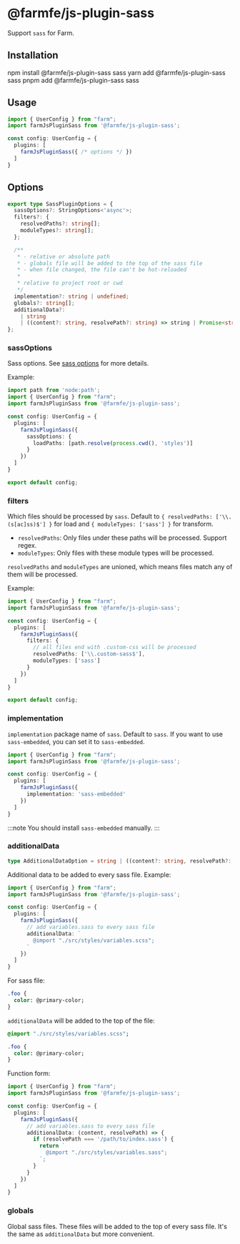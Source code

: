
# @farmfe/js-plugin-sass
Support `sass` for Farm.

## Installation

<Tabs>
  <TabItem value="npm" label="npm">
    <CodeBlock>npm install @farmfe/js-plugin-sass sass</CodeBlock>
  </TabItem>
  <TabItem value="yarn" label="yarn">
    <CodeBlock>yarn add @farmfe/js-plugin-sass sass</CodeBlock>
  </TabItem>
  <TabItem value="pnpm" label="pnpm">
    <CodeBlock>pnpm add @farmfe/js-plugin-sass sass</CodeBlock>
  </TabItem>
</Tabs>

## Usage
```ts {2,6}
import { UserConfig } from "farm";
import farmJsPluginSass from '@farmfe/js-plugin-sass';

const config: UserConfig = {
  plugins: [
    farmJsPluginSass({ /* options */ })
  ]
}
```

## Options
```ts
export type SassPluginOptions = {
  sassOptions?: StringOptions<'async'>;
  filters?: {
    resolvedPaths?: string[];
    moduleTypes?: string[];
  };

  /**
   * - relative or absolute path
   * - globals file will be added to the top of the sass file
   * - when file changed, the file can't be hot-reloaded
   *
   * relative to project root or cwd
   */
  implementation?: string | undefined;
  globals?: string[];
  additionalData?:
    | string
    | ((content?: string, resolvePath?: string) => string | Promise<string>);
};
```

### sassOptions
Sass options. See [sass options](https://sass-lang.com/documentation/js-api/interfaces/options/) for more details.

Example:
```ts
import path from 'node:path';
import { UserConfig } from "farm";
import farmJsPluginSass from '@farmfe/js-plugin-sass';

const config: UserConfig = {
  plugins: [
    farmJsPluginSass({
      sassOptions: {
        loadPaths: [path.resolve(process.cwd(), 'styles')]
      }
    })
  ]
}

export default config;
```

### filters
Which files should be processed by `sass`. Default to `{ resolvedPaths: ['\\.(s[ac]ss)$'] }` for load and `{ moduleTypes: ['sass'] }` for transform.

* `resolvedPaths`: Only files under these paths will be processed. Support regex.
* `moduleTypes`: Only files with these module types will be processed.

`resolvedPaths` and `moduleTypes` are unioned, which means files match any of them will be processed.

Example:
```ts
import { UserConfig } from "farm";
import farmJsPluginSass from '@farmfe/js-plugin-sass';

const config: UserConfig = {
  plugins: [
    farmJsPluginSass({
      filters: {
        // all files end with .custom-css will be processed
        resolvedPaths: ['\\.custom-sass$'],
        moduleTypes: ['sass']
      }
    })
  ]
}

export default config;
```

### implementation
`implementation` package name of `sass`. Default to `sass`. If you want to use `sass-embedded`, you can set it to `sass-embedded`.

```ts
import { UserConfig } from "farm";
import farmJsPluginSass from '@farmfe/js-plugin-sass';

const config: UserConfig = {
  plugins: [
    farmJsPluginSass({
      implementation: 'sass-embedded'
    })
  ]
}
```
:::note
You should install `sass-embedded` manually.
:::

### additionalData
```ts
type AdditionalDataOption = string | ((content?: string, resolvePath?: string) => string | Promise<string>);
```
Additional data to be added to every sass file. Example:
```ts
import { UserConfig } from "farm";
import farmJsPluginSass from '@farmfe/js-plugin-sass';

const config: UserConfig = {
  plugins: [
    farmJsPluginSass({
      // add variables.sass to every sass file
      additionalData: `
        @import "./src/styles/variables.scss";
      `
    })
  ]
}
```
For sass file:
```sass title="index.scss"
.foo {
  color: @primary-color;
}
```
`additionalData` will be added to the top of the file:
```sass title="index.scss"
@import "./src/styles/variables.scss";

.foo {
  color: @primary-color;
}
```

Function form:
```ts
import { UserConfig } from "farm";
import farmJsPluginSass from '@farmfe/js-plugin-sass';

const config: UserConfig = {
  plugins: [
    farmJsPluginSass({
      // add variables.sass to every sass file
      additionalData: (content, resolvePath) => {
        if (resolvePath === '/path/to/index.sass') {
          return `
            @import "./src/styles/variables.sass";
          `;
        }
      }
    })
  ]
}
```

### globals
Global sass files. These files will be added to the top of every sass file. It's the same as `additionalData` but more convenient.

